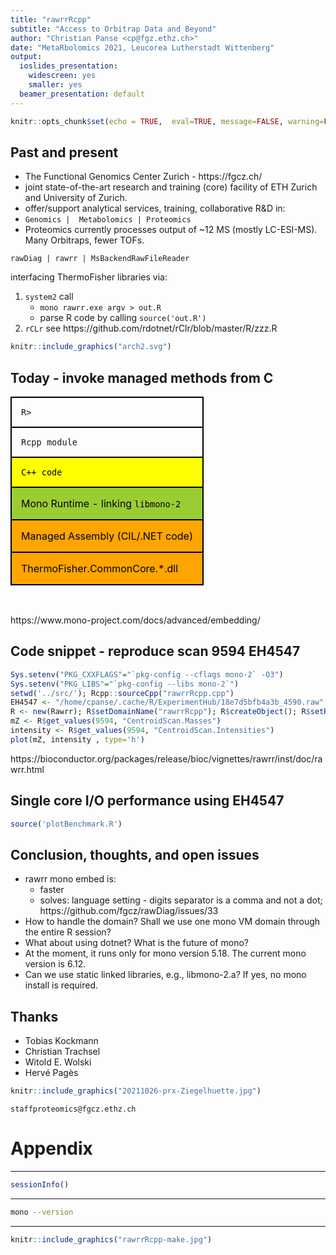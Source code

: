 ```yaml
---
title: "rawrrRcpp"
subtitle: "Access to Orbitrap Data and Beyond"
author: "Christian Panse <cp@fgz.ethz.ch>"
date: "MetaRbolomics 2021, Leucorea Lutherstadt Wittenberg"
output:
  ioslides_presentation:
    widescreen: yes
    smaller: yes
  beamer_presentation: default
---
```


<style>
.forceBreak { -webkit-column-break-after: always; break-after: column; }
</style>

```r
knitr::opts_chunk$set(echo = TRUE,  eval=TRUE, message=FALSE, warning=FALSE)
```

## Past and present

<div class='note'>

* The Functional Genomics Center Zurich - https://fgcz.ch/ 
* joint state-of-the-art research and training (core) facility of ETH Zurich and University of Zurich.
* offer/support analytical services, training, collaborative R&D in:
* `Genomics |  Metabolomics | Proteomics`
* Proteomics currently processes output of ~12 MS (mostly LC-ESI-MS). Many Orbitraps, fewer TOFs. 

</div>



`rawDiag | rawrr | MsBackendRawFileReader`

<div class="columns-2">

interfacing ThermoFisher libraries via:

1. `system2` call
	+ `mono rawrr.exe argv > out.R` 
	+ parse R code by calling `source('out.R')`
2. `rCLr` see https://github.com/rdotnet/rClr/blob/master/R/zzz.R

```r
knitr::include_graphics("arch2.svg")
```
</div>



## Today - invoke managed methods from C

<table>
<tr style="border:2px solid black">
<td style="padding:15px">
`R>`
</td>
</tr>

<tr style="border:2px solid black">
<td style="padding:15px">
`Rcpp module`
</td>
</tr>

<tr style="background-color:yellow;color:black; border:2px solid black">
<td style="padding:15px">
`C++ code`
</td>
</tr>

<tr style="background-color:yellowgreen;color:black; border:2px solid black">
<td style="padding:15px">
Mono Runtime - linking `libmono-2`
</td>
</tr>

<tr style="background-color:orange;color:black; border:2px solid black">
<td style="padding:15px">
Managed Assembly
(CIL/.NET code)
</td>
</tr>

<tr style="background-color:orange;color:black; border:2px solid black">
<td style="padding:15px">
ThermoFisher.CommonCore.*.dll
</td>
</tr>
</table>

<br>

https://www.mono-project.com/docs/advanced/embedding/



## Code snippet - reproduce scan 9594 EH4547

```r
Sys.setenv("PKG_CXXFLAGS"="`pkg-config --cflags mono-2` -O3")
Sys.setenv("PKG_LIBS"="`pkg-config --libs mono-2`")
setwd('../src/'); Rcpp::sourceCpp("rawrrRcpp.cpp")
EH4547 <- "/home/cpanse/.cache/R/ExperimentHub/18e7d5bfb4a3b_4590.raw"
R <- new(Rawrr); R$setDomainName("rawrrRcpp"); R$createObject(); R$setRawFile(EH4547); R$openFile()
mZ <- R$get_values(9594, "CentroidScan.Masses")
intensity <- R$get_values(9594, "CentroidScan.Intensities")
plot(mZ, intensity , type='h')
```
https://bioconductor.org/packages/release/bioc/vignettes/rawrr/inst/doc/rawrr.html

## Single core I/O performance using EH4547

```r
source('plotBenchmark.R')
```

## Conclusion, thoughts, and open issues

* rawrr mono embed is:
  * faster 
  * solves: language setting - digits separator is a comma and not a dot; https://github.com/fgcz/rawDiag/issues/33
* How to handle the domain? Shall we use one mono VM domain through the entire R session? 
* What about using dotnet? What is the future of mono?
* At the moment, it runs only for mono version 5.18. The current mono version is 6.12.
* Can we use static linked libraries, e.g., libmono-2.a? If yes, no mono install is required. 

## Thanks

* Tobias Kockmann
* Christian Trachsel
* Witold E. Wolski
* Hervé Pagès 

<div class='note'>
```r
knitr::include_graphics("20211026-prx-Ziegelhuette.jpg")
```
`staffproteomics@fgcz.ethz.ch`
</div>


# Appendix

***
```r
sessionInfo()
```
***
```bash
mono --version
```

***
```r
knitr::include_graphics("rawrrRcpp-make.jpg")
```
